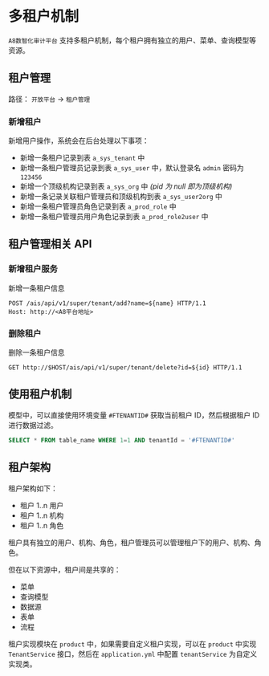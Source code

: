 # 多租户机制

`A8数智化审计平台` 支持多租户机制，每个租户拥有独立的用户、菜单、查询模型等资源。

## 租户管理

路径： `开放平台` -> `租户管理`

### 新增租户

新增用户操作，系统会在后台处理以下事项：

- 新增一条租户记录到表 `a_sys_tenant` 中
- 新增一条租户管理员记录到表 `a_sys_user` 中，默认登录名 `admin` 密码为 `123456`
- 新增一个顶级机构记录到表 `a_sys_org` 中 _(pid 为 null 即为顶级机构)_
- 新增一条记录关联租户管理员和顶级机构到表 `a_sys_user2org` 中
- 新增一条租户管理员角色记录到表 `a_prod_role` 中
- 新增一条租户管理员用户角色记录到表 `a_prod_role2user` 中

## 租户管理相关 API

### 新增租户服务

新增一条租户信息

```http
POST /ais/api/v1/super/tenant/add?name=${name} HTTP/1.1
Host: http://<A8平台地址>
```

### 删除租户

删除一条租户信息

```http
GET http://$HOST/ais/api/v1/super/tenant/delete?id=${id} HTTP/1.1
```

## 使用租户机制

模型中，可以直接使用环境变量 `#FTENANTID#` 获取当前租户 ID，然后根据租户 ID 进行数据过滤。

```sql
SELECT * FROM table_name WHERE 1=1 AND tenantId = '#FTENANTID#'
```

## 租户架构

租户架构如下：

- 租户 1..n 用户
- 租户 1..n 机构
- 租户 1..n 角色

租户具有独立的用户、机构、角色，租户管理员可以管理租户下的用户、机构、角色。

但在以下资源中，租户间是共享的：

- 菜单
- 查询模型
- 数据源
- 表单
- 流程

租户实现模块在 `product` 中，如果需要自定义租户实现，可以在 `product` 中实现 `TenantService` 接口，然后在 `application.yml` 中配置 `tenantService` 为自定义实现类。